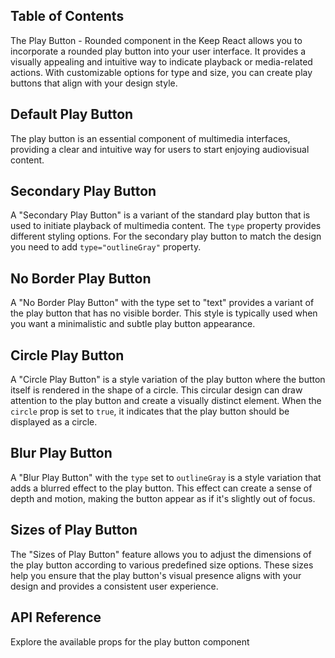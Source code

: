 


## Table of Contents

The Play Button - Rounded component in the Keep React allows you to incorporate a rounded play button into your user interface. It provides a visually appealing and intuitive way to indicate playback or media-related actions. With customizable options for type and size, you can create play buttons that align with your design style.

## Default Play Button

The play button is an essential component of multimedia interfaces, providing a clear and intuitive way for users to start enjoying audiovisual content.

<CodePreview github="PlayButton" code={DefaultPlayButtonCode}>
  <DefaultPlayButton />
</CodePreview>

## Secondary Play Button

A "Secondary Play Button" is a variant of the standard play button that is used to initiate playback of multimedia content. The `type` property provides different styling options. For the secondary play button to match the design you need to add `type="outlineGray"` property.

<CodePreview github="PlayButton" code={SecondaryPlayButtonCode}>
  <SecondaryPlayButton />
</CodePreview>

## No Border Play Button

A "No Border Play Button" with the type set to "text" provides a variant of the play button that has no visible border. This style is typically used when you want a minimalistic and subtle play button appearance.

<CodePreview github="PlayButton" code={NoBorderPlayButtonCode}>
  <NoBorderPlayButton />
</CodePreview>

## Circle Play Button

A "Circle Play Button" is a style variation of the play button where the button itself is rendered in the shape of a circle. This circular design can draw attention to the play button and create a visually distinct element. When the `circle` prop is set to `true`, it indicates that the play button should be displayed as a circle.

<CodePreview github="PlayButton" code={CirclePlayButtonCode}>
  <CirclePlayButton />
</CodePreview>

## Blur Play Button

A "Blur Play Button" with the `type` set to `outlineGray` is a style variation that adds a blurred effect to the play button. This effect can create a sense of depth and motion, making the button appear as if it's slightly out of focus.

<CodePreview github="PlayButton" code={BlurPlayButtonCode}>
  <BlurPlayButton />
</CodePreview>

## Sizes of Play Button

The "Sizes of Play Button" feature allows you to adjust the dimensions of the play button according to various predefined size options. These sizes help you ensure that the play button's visual presence aligns with your design and provides a consistent user experience.

<CodePreview github="PlayButton" code={SizesPlayButtonCode}>
  <SizesPlayButton />
</CodePreview>

## API Reference

Explore the available props for the play button component

<ComponentApi data={playButtonApiData} />
